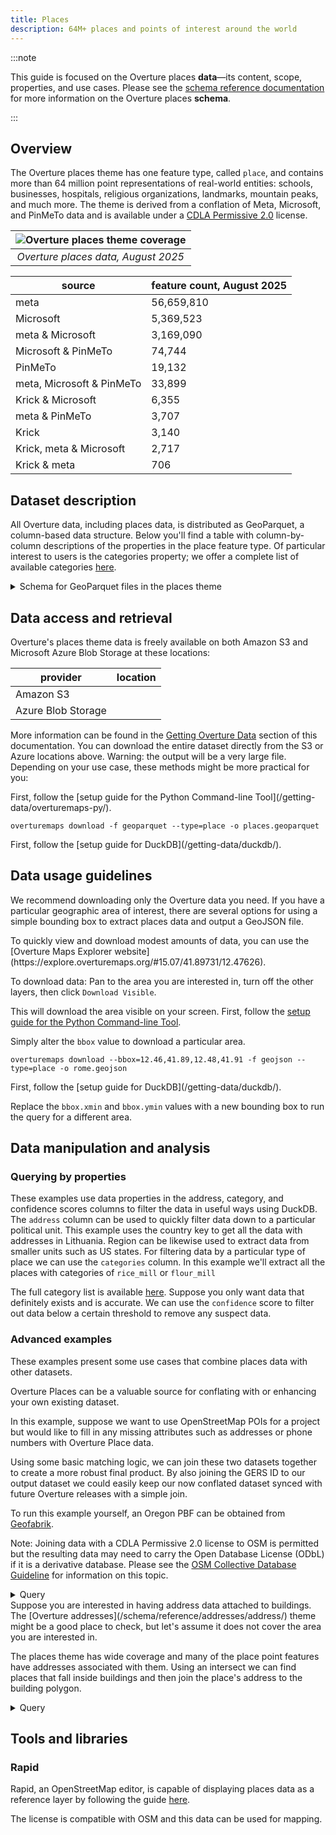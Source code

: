 ```yaml
---
title: Places
description: 64M+ places and points of interest around the world
---
```



:::note

This guide is focused on the Overture places **data**—its content, scope, properties, and use cases. Please see the [schema reference documentation](/schema/reference/places/place) for more information on the Overture places **schema**.

:::

## Overview

The Overture places theme has one feature type, called `place`, and contains more than 64 million point representations of real-world entities: schools, businesses, hospitals, religious organizations, landmarks, mountain peaks, and much more. The theme is derived from a conflation of Meta, Microsoft, and PinMeTo data and is available under a [CDLA Permissive 2.0](https://cdla.dev/permissive-2-0/) license.

| ![Overture places theme coverage](/img/places/places-coverage-h3-aug.png) |
|:--:|
| *Overture places data, August 2025* |

| source | feature count, August 2025 |
| --- | --- |
| meta | 56,659,810 |
| Microsoft | 5,369,523 |
| meta & Microsoft | 3,169,090 |
| Microsoft & PinMeTo | 74,744 |
| PinMeTo | 19,132 |
| meta, Microsoft & PinMeTo | 33,899 |
| Krick & Microsoft | 6,355 |
| meta & PinMeTo | 3,707 |
| Krick | 3,140 |
| Krick, meta & Microsoft | 2,717 |
| Krick & meta | 706 |

## Dataset description

All Overture data, including places data, is distributed as GeoParquet, a column-based data structure. Below you'll find a table with column-by-column descriptions of the properties in the place feature type. Of particular interest to users is the categories property; we offer a complete list of available categories [here](https://github.com/OvertureMaps/schema/blob/main/docs/schema/concepts/by-theme/places/overture_categories.csv).

<details>
    <summary>Schema for GeoParquet files in the places theme</summary>
<div>

| column | type | description |
| --- | --- | --- |
| id | string | A feature ID. This may be an ID associated with the Global Entity Reference System (GERS) if—and-only-if the feature represents an entity that is part of GERS. |
| geometry | binary | The point representation of the Place's location. Place's geometry which MUST be a Point as defined by GeoJSON schema. |
| bbox | struct | Area defined by two longitudes and two latitudes: latitude is a decimal number between -90.0 and 90.0; longitude is a decimal number between -180.0 and 180.0. |
| version | integer | Version number of the feature, incremented in each Overture release where the geometry or attributes of this feature changed. |
| sources | struct | The array of source information for the properties of a given feature, with each entry being a source object which lists the property in JSON Pointer notation and the dataset that specific value came from. All features must have a root level source which is the default source if a specific property's source is not specified. |
| names | struct | Properties defining the names of a feature. |
| categories | struct | The categories of the place. Complete list is available on GitHub: https://github.com/OvertureMaps/schema/blob/main/docs/schema/concepts/by-theme/places/overture_categories.csv |
| confidence | double | The confidence of the existence of the place. It's a number between 0 and 1. 0 means that we're sure that the place doesn't exist (anymore). 1 means that we're sure that the place exists. If there's no value for the confidence, it means that we don't have any confidence information. |
| websites | string | The websites of the place. |
| socials | string | The social media URLs of the place. |
| emails | string | The email addresses of the place. |
| phones | string | The phone numbers of the place. |
| brand | struct | The brand of the place. A location with multiple brands is modeled as multiple separate places, each with its own brand. |
| addresses | struct | The addresses of the place. |
| filename | string | Name of the file being queried. |
| theme | string | Name of the Overture theme being queried. |
| type | string | Name of the Overture feature type being queried. |

</div>
</details>

## Data access and retrieval

Overture's places theme data is freely available on both Amazon S3 and Microsoft Azure Blob Storage at these locations:

| provider | location |
| --- | --- |
| Amazon S3 | <QueryBuilder query="s3://overturemaps-us-west-2/release/__OVERTURE_RELEASE/theme=places/type=place/*" language="text"></QueryBuilder>|
| Azure Blob Storage | <QueryBuilder query="https://overturemapswestus2.blob.core.windows.net/release/__OVERTURE_RELEASE/theme=places/type=place/*" language="text"></QueryBuilder> |

More information can be found in the [Getting Overture Data](https://docs.overturemaps.org/getting-data/) section of this documentation. You can download the entire dataset directly from the S3 or Azure locations above. Warning: the output will be a very large file.
Depending on your use case, these methods might be more practical for you:

<Tabs>
<TabItem value="Python Command-line Tool" label="Python Command-line Tool" default>
First, follow the [setup guide for the Python Command-line Tool](/getting-data/overturemaps-py/).

```
overturemaps download -f geoparquet --type=place -o places.geoparquet
```
</TabItem>
<TabItem value="DuckDB" label="DuckDB" default>
First, follow the [setup guide for DuckDB](/getting-data/duckdb/).

<QueryBuilder query={PlacesQuery}></QueryBuilder>
</TabItem>
</Tabs>

## Data usage guidelines

We recommend downloading only the Overture data you need. If you have a particular geographic area of interest, there are several options for using a simple bounding box to extract places data and output a GeoJSON file.

<Tabs>
<TabItem value="Overture Maps Explorer" label="Overture Maps Explorer" default>
To quickly view and download modest amounts of data, you can use the [Overture Maps Explorer website](https://explore.overturemaps.org/#15.07/41.89731/12.47626).

To download data: Pan to the area you are interested in, turn off the other layers, then click `Download Visible`.

This will download the area visible on your screen.
</TabItem>
<TabItem value="Python Command-line Tool" label="Python Command-line Tool" default>
First, follow the [setup guide for the Python Command-line Tool](/getting-data/overturemaps-py/).

Simply alter the `bbox` value to download a particular area.
```
overturemaps download --bbox=12.46,41.89,12.48,41.91 -f geojson --type=place -o rome.geojson
```
</TabItem>
<TabItem value="DuckDB" label="DuckDB" default>
First, follow the [setup guide for DuckDB](/getting-data/duckdb/).

Replace the `bbox.xmin` and `bbox.ymin` values with a new bounding box to run the query for a different area.
<QueryBuilder query={RomeQuery}></QueryBuilder>
</TabItem>
</Tabs>

## Data manipulation and analysis

### Querying by properties

These examples use data properties in the address, category, and confidence scores columns to filter the data in useful ways using DuckDB.
<Tabs>
<TabItem value="Query by address" label="Query by address" default>
The `address` column can be used to quickly filter data down to a particular political unit. This example uses the country key to get all the data with addresses in Lithuania. Region can be likewise used to extract data from smaller units such as US states.
<QueryBuilder query={LithuaniaQuery}></QueryBuilder>
</TabItem>
<TabItem value="Query by category" label="Query by category" default>
For filtering data by a particular type of place we can use the `categories` column. In this example we'll extract all the places with categories of `rice_mill` or `flour_mill`

The full category list is available [here](https://github.com/OvertureMaps/schema/blob/main/docs/schema/concepts/by-theme/places/overture_categories.csv).
<QueryBuilder query={MillQuery}></QueryBuilder>
</TabItem>
<TabItem value="Query by confidence score" label="Query by confidence score" default>
Suppose you only want data that definitely exists and is accurate. We can use the `confidence` score to filter out data below a certain threshold to remove any suspect data.
<QueryBuilder query={ConfidenceQuery}></QueryBuilder>
</TabItem>
</Tabs>

### Advanced examples

These examples present some use cases that combine places data with other datasets.

<Tabs>
<TabItem value="Conflate with OpenStreetMap" label="Conflate with OpenStreetMap" default>
Overture Places can be a valuable source for conflating with or enhancing your own existing dataset.

In this example, suppose we want to use OpenStreetMap POIs for a project but would like to fill in any missing attributes such as addresses or phone numbers with Overture Place data.

Using some basic matching logic, we can join these two datasets together to create a more robust final product. By also joining the GERS ID to our output dataset we could easily keep our now conflated dataset synced with future Overture releases with a simple join.

To run this example yourself, an Oregon PBF can be obtained from [Geofabrik](https://download.geofabrik.de/north-america/us/oregon.html).

Note: Joining data with a CDLA Permissive 2.0 license to OSM is permitted but the resulting data may need to carry the Open Database License (ODbL) if it is a derivative database.  Please see the [OSM Collective Database Guideline](https://osmfoundation.org/wiki/Licence/Community_Guidelines/Collective_Database_Guideline_Guideline) for information on this topic.
<details>
    <summary>Query</summary>
<div>
<QueryBuilder query={ConflateOSMQuery}></QueryBuilder>
</div>
</details>
</TabItem>
<TabItem value="Find building addresses" label="Find building addresses" default>
Suppose you are interested in having address data attached to buildings. The [Overture addresses](/schema/reference/addresses/address/) theme might be a good place to check, but let's assume it does not cover the area you are interested in.

The places theme has wide coverage and many of the place point features have addresses associated with them. Using an intersect we can find places that fall inside buildings and then join the place's address to the building polygon.
<details>
    <summary>Query</summary>
<div>
<QueryBuilder query={PlacesInBuildingsQuery}></QueryBuilder>
</div>
</details>
</TabItem>
</Tabs>

## Tools and libraries

### Rapid
Rapid, an OpenStreetMap editor, is capable of displaying places data as a reference layer by following the guide [here](/examples/rapid/).

The license is compatible with OSM and this data can be used for mapping.
